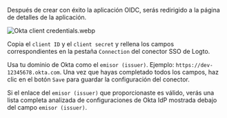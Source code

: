 Después de crear con éxito la aplicación OIDC, serás redirigido a la página de detalles de la aplicación.

![Okta client credentials.webp](./assets/okta_client_credentials.webp)

Copia el `client ID` y el `client secret` y rellena los campos correspondientes en la pestaña `Connection` del conector SSO de Logto.

Usa tu dominio de Okta como el `emisor (issuer)`. Ejemplo: `https://dev-12345678.okta.com`. Una vez que hayas completado todos los campos, haz clic en el botón `Save` para guardar la configuración del conector.

Si el enlace del `emisor (issuer)` que proporcionaste es válido, verás una lista completa analizada de configuraciones de Okta IdP mostrada debajo del campo `emisor (issuer)`.
